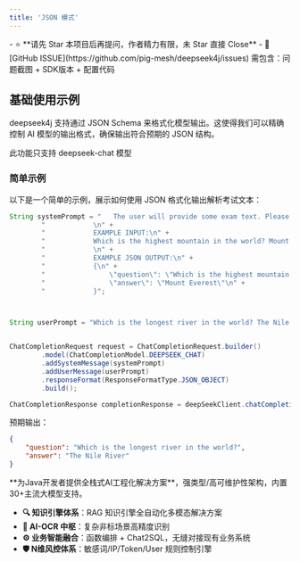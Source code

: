 ```yaml
---
title: 'JSON 模式'
---
```


<Card title="写在最前：问题咨询请直接点击此处提交 ISSUE" icon="star" href="https://github.com/pig-mesh/deepseek4j/issues">
- ⭐️ **请先 Star 本项目后再提问，作者精力有限，未 Star 直接 Close**
- 🐞 [GitHub ISSUE](https://github.com/pig-mesh/deepseek4j/issues) 需包含：问题截图 + SDK版本 + 配置代码  
</Card>

## 基础使用示例

deepseek4j 支持通过 JSON Schema 来格式化模型输出。这使得我们可以精确控制 AI 模型的输出格式，确保输出符合预期的 JSON 结构。

<Warning>此功能只支持 deepseek-chat 模型</Warning>

### 简单示例

以下是一个简单的示例，展示如何使用 JSON 格式化输出解析考试文本：

```java
String systemPrompt = "   The user will provide some exam text. Please parse the \"question\" and \"answer\" and output them in JSON format.\n" +
        "            \n" +
        "            EXAMPLE INPUT:\n" +
        "            Which is the highest mountain in the world? Mount Everest.\n" +
        "            \n" +
        "            EXAMPLE JSON OUTPUT:\n" +
        "            {\n" +
        "                \"question\": \"Which is the highest mountain in the world?\",\n" +
        "                \"answer\": \"Mount Everest\"\n" +
        "            }";



String userPrompt = "Which is the longest river in the world? The Nile River.";


ChatCompletionRequest request = ChatCompletionRequest.builder()
        .model(ChatCompletionModel.DEEPSEEK_CHAT)
        .addSystemMessage(systemPrompt)
        .addUserMessage(userPrompt)
        .responseFormat(ResponseFormatType.JSON_OBJECT)
        .build();

ChatCompletionResponse completionResponse = deepSeekClient.chatCompletion(request).execute();
```

预期输出：

```json
{
    "question": "Which is the longest river in the world?",
    "answer": "The Nile River"
}
```

<Card title="PIG AI应用开发平台 | 适合中大型企业构建自主可控的AI中台" icon="link" href="https://ai.pig4cloud.com">
**为Java开发者提供全栈式AI工程化解决方案**，强类型/高可维护性架构，内置30+主流大模型支持。

- **🔍 知识引擎体系**：RAG 知识引擎全自动化多模态解决方案
- **📝 AI-OCR 中枢**：复杂非标场景高精度识别
- **⚙️ 业务智能融合**：函数编排 + Chat2SQL，无缝对接现有业务系统
- **🛡️ N维风控体系**：敏感词/IP/Token/User 规则控制引擎
</Card>
